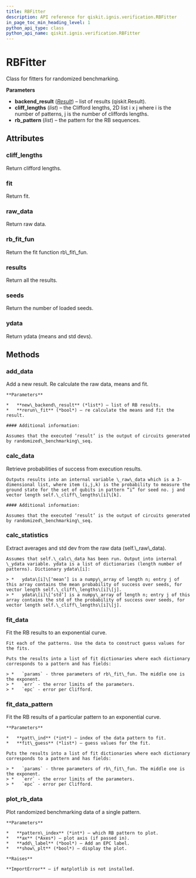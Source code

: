 ```yaml
---
title: RBFitter
description: API reference for qiskit.ignis.verification.RBFitter
in_page_toc_min_heading_level: 1
python_api_type: class
python_api_name: qiskit.ignis.verification.RBFitter
---
```


# RBFitter

<Class id="qiskit.ignis.verification.RBFitter" github="https://github.com/qiskit-community/qiskit-ignis/tree/stable/0.3/qiskit/ignis/verification/randomized_benchmarking/fitters.py" signature="RBFitter(backend_result, cliff_lengths, rb_pattern=None)">
  Class for fitters for randomized benchmarking.

  **Parameters**

  *   **backend\_result** ([*Result*](qiskit.result.Result "qiskit.result.Result")) – list of results (qiskit.Result).
  *   **cliff\_lengths** (*list*) – the Clifford lengths, 2D list i x j where i is the number of patterns, j is the number of cliffords lengths.
  *   **rb\_pattern** (*list*) – the pattern for the RB sequences.

  ## Attributes

  ### cliff\_lengths

  <Attribute id="qiskit.ignis.verification.RBFitter.cliff_lengths">
    Return clifford lengths.
  </Attribute>

  ### fit

  <Attribute id="qiskit.ignis.verification.RBFitter.fit">
    Return fit.
  </Attribute>

  ### raw\_data

  <Attribute id="qiskit.ignis.verification.RBFitter.raw_data">
    Return raw data.
  </Attribute>

  ### rb\_fit\_fun

  <Attribute id="qiskit.ignis.verification.RBFitter.rb_fit_fun">
    Return the fit function rb\_fit\_fun.
  </Attribute>

  ### results

  <Attribute id="qiskit.ignis.verification.RBFitter.results">
    Return all the results.
  </Attribute>

  ### seeds

  <Attribute id="qiskit.ignis.verification.RBFitter.seeds">
    Return the number of loaded seeds.
  </Attribute>

  ### ydata

  <Attribute id="qiskit.ignis.verification.RBFitter.ydata">
    Return ydata (means and std devs).
  </Attribute>

  ## Methods

  ### add\_data

  <Function id="qiskit.ignis.verification.RBFitter.add_data" signature="RBFitter.add_data(new_backend_result, rerun_fit=True)">
    Add a new result. Re calculate the raw data, means and fit.

    **Parameters**

    *   **new\_backend\_result** (*list*) – list of RB results.
    *   **rerun\_fit** (*bool*) – re calculate the means and fit the result.

    #### Additional information:

    Assumes that the executed ‘result’ is the output of circuits generated by randomized\_benchmarking\_seq.
  </Function>

  ### calc\_data

  <Function id="qiskit.ignis.verification.RBFitter.calc_data" signature="RBFitter.calc_data()">
    Retrieve probabilities of success from execution results.

    Outputs results into an internal variable \_raw\_data which is a 3-dimensional list, where item (i,j,k) is the probability to measure the ground state for the set of qubits in pattern “i” for seed no. j and vector length self.\_cliff\_lengths\[i]\[k].

    #### Additional information:

    Assumes that the executed ‘result’ is the output of circuits generated by randomized\_benchmarking\_seq.
  </Function>

  ### calc\_statistics

  <Function id="qiskit.ignis.verification.RBFitter.calc_statistics" signature="RBFitter.calc_statistics()">
    Extract averages and std dev from the raw data (self.\_raw\_data).

    Assumes that self.\_calc\_data has been run. Output into internal \_ydata variable. ydata is a list of dictionaries (length number of patterns). Dictionary ydata\[i]:

    > *   ydata\[i]\[‘mean’] is a numpy\_array of length n; entry j of this array contains the mean probability of success over seeds, for vector length self.\_cliff\_lengths\[i]\[j].
    > *   ydata\[i]\[‘std’] is a numpy\_array of length n; entry j of this array contains the std of the probability of success over seeds, for vector length self.\_cliff\_lengths\[i]\[j].
  </Function>

  ### fit\_data

  <Function id="qiskit.ignis.verification.RBFitter.fit_data" signature="RBFitter.fit_data()">
    Fit the RB results to an exponential curve.

    Fit each of the patterns. Use the data to construct guess values for the fits.

    Puts the results into a list of fit dictionaries where each dictionary corresponds to a pattern and has fields:

    > *   `params` - three parameters of rb\_fit\_fun. The middle one is the exponent.
    > *   `err` - the error limits of the parameters.
    > *   `epc` - error per Clifford.
  </Function>

  ### fit\_data\_pattern

  <Function id="qiskit.ignis.verification.RBFitter.fit_data_pattern" signature="RBFitter.fit_data_pattern(patt_ind, fit_guess)">
    Fit the RB results of a particular pattern to an exponential curve.

    **Parameters**

    *   **patt\_ind** (*int*) – index of the data pattern to fit.
    *   **fit\_guess** (*list*) – guess values for the fit.

    Puts the results into a list of fit dictionaries where each dictionary corresponds to a pattern and has fields:

    > *   `params` - three parameters of rb\_fit\_fun. The middle one is the exponent.
    > *   `err` - the error limits of the parameters.
    > *   `epc` - error per Clifford.
  </Function>

  ### plot\_rb\_data

  <Function id="qiskit.ignis.verification.RBFitter.plot_rb_data" signature="RBFitter.plot_rb_data(pattern_index=0, ax=None, add_label=True, show_plt=True)">
    Plot randomized benchmarking data of a single pattern.

    **Parameters**

    *   **pattern\_index** (*int*) – which RB pattern to plot.
    *   **ax** (*Axes*) – plot axis (if passed in).
    *   **add\_label** (*bool*) – Add an EPC label.
    *   **show\_plt** (*bool*) – display the plot.

    **Raises**

    **ImportError** – if matplotlib is not installed.
  </Function>
</Class>

